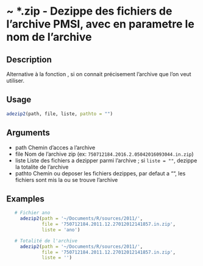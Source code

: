 # ~ *.zip - Dezippe des fichiers de l'archive PMSI, avec en parametre le nom de l'archive 

## Description

Alternative à la fonction \code{\link{adezip}}, si on connait précisement l'archive que l'on veut utiliser.

## Usage
```r
adezip2(path, file, liste, pathto = "")

```
## Arguments
 - path Chemin d'acces a l'archive
 - file Nom de l'archive zip (ex: `750712184.2016.2.05042016093044.in.zip`)
 - liste Liste des fichiers a dezipper parmi l'archive ; si `liste = ""`, dezippe la totalite de l'archive
 - pathto Chemin ou deposer les fichiers dezippes, par defaut a "", les fichiers sont mis la ou se trouve l'archive


## Examples
```r
   # Fichier ano
     adezip2(path = '~/Documents/R/sources/2011/',
             file = '750712184.2011.12.27012012141857.in.zip',
             liste = 'ano')

   # Totalité de l'archive
     adezip2(path = '~/Documents/R/sources/2011/',
             file = '750712184.2011.12.27012012141857.in.zip',
             liste = '')
```

